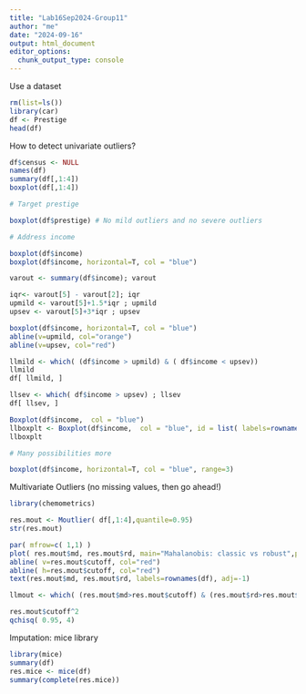 ---
title: "Lab16Sep2024-Group11"
author: "me"
date: "2024-09-16"
output: html_document
editor_options: 
  chunk_output_type: console
---

Use a dataset

```{r}
rm(list=ls())
library(car)
df <- Prestige
head(df)

```

How to detect univariate outliers?

```{r}
df$census <- NULL
names(df)
summary(df[,1:4])
boxplot(df[,1:4])

# Target prestige

boxplot(df$prestige) # No mild outliers and no severe outliers

# Address income

boxplot(df$income)
boxplot(df$income, horizontal=T, col = "blue")

varout <- summary(df$income); varout

iqr<- varout[5] - varout[2]; iqr
upmild <- varout[5]+1.5*iqr ; upmild
upsev <- varout[5]+3*iqr ; upsev

boxplot(df$income, horizontal=T, col = "blue")
abline(v=upmild, col="orange")
abline(v=upsev, col="red")

llmild <- which( (df$income > upmild) & ( df$income < upsev))
llmild
df[ llmild, ]

llsev <- which( df$income > upsev) ; llsev
df[ llsev, ]

Boxplot(df$income,  col = "blue")
llboxplt <- Boxplot(df$income,  col = "blue", id = list( labels=rownames(df)))
llboxplt

# Many possibilities more

boxplot(df$income, horizontal=T, col = "blue", range=3)
```

Multivariate Outliers (no missing values, then go ahead!)

```{r}
library(chemometrics)

res.mout <- Moutlier( df[,1:4],quantile=0.95)
str(res.mout)

par( mfrow=c( 1,1) )
plot( res.mout$md, res.mout$rd, main="Mahalanobis: classic vs robust",pch=19)
abline( v=res.mout$cutoff, col="red")
abline( h=res.mout$cutoff, col="red")
text(res.mout$md, res.mout$rd, labels=rownames(df), adj=-1)

llmout <- which( (res.mout$md>res.mout$cutoff) & (res.mout$rd>res.mout$cutoff)); llmout

res.mout$cutoff^2
qchisq( 0.95, 4)
```

Imputation: mice library

```{r}
library(mice)
summary(df)
res.mice <- mice(df)
summary(complete(res.mice))
```

